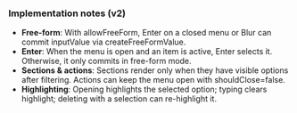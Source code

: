 ### Implementation notes (v2)

- **Free-form**: With allowFreeForm, Enter on a closed menu or Blur can commit
  inputValue via createFreeFormValue.
- **Enter**: When the menu is open and an item is active, Enter selects it.
  Otherwise, it only commits in free-form mode.
- **Sections & actions**: Sections render only when they have visible options
  after filtering. Actions can keep the menu open with shouldClose=false.
- **Highlighting**: Opening highlights the selected option; typing clears
  highlight; deleting with a selection can re-highlight it.
